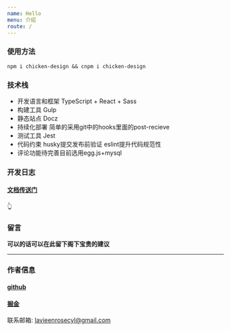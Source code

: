 ```yaml
---
name: Hello
menu: 介绍
route: /
---
```



 
<FirstPage />

### 使用方法

```
npm i chicken-design && cnpm i chicken-design 

```

### 技术栈

- 开发语言和框架 TypeScript + React + Sass
- 构建工具 Gulp
- 静态站点 Docz
- 持续化部署 简单的采用git中的hooks里面的post-recieve
- 测试工具 Jest
- 代码约束 husky提交发布前验证 eslint提升代码规范性
- 评论功能待完善目前选用egg.js+mysql

### 开发日志

####  **[文档传送门](https://juejin.cn/post/6930876951439605767)**
👆

### 留言

**可以的话可以在此留下阁下宝贵的建议**

-------------------------------------
<Commnet />

### 作者信息

####  **[github](https://github.com/Lavieenrose99)**

####  **[掘金](https://juejin.cn/user/1855631360798509)**

联系邮箱: lavieenrosecyl@gmail.com




